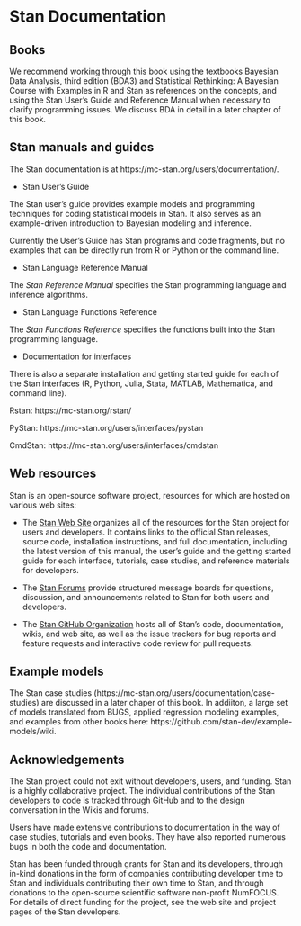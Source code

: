 # Stan Documentation

## Books {-}

We recommend working through this book using the textbooks Bayesian Data
Analysis, third edition (BDA3) and Statistical Rethinking: A Bayesian Course
with Examples in R and Stan as references on the concepts, and using the Stan
User's Guide and Reference Manual when necessary to clarify programming issues.
We discuss BDA in detail in a later chapter of this book.

## Stan manuals and guides {-}

The Stan documentation is at https://mc-stan.org/users/documentation/. 

* Stan User's Guide

The Stan user’s guide provides example models and programming techniques for
coding statistical models in Stan. It also serves as an example-driven
introduction to Bayesian modeling and inference.

Currently the User's Guide has Stan programs and code fragments, but no examples
that can be directly run from R or Python or the command line.


* Stan Language Reference Manual

The *Stan Reference Manual*
specifies the Stan programming language and inference algorithms.

* Stan Language Functions Reference

The
*Stan Functions Reference* specifies the functions built into the Stan
programming language.

* Documentation for interfaces

There is also a separate installation and getting started guide for
each of the Stan interfaces (R, Python, Julia, Stata, MATLAB, 
Mathematica, and command line).

Rstan:  https://mc-stan.org/rstan/

PyStan:  https://mc-stan.org/users/interfaces/pystan

CmdStan:  https://mc-stan.org/users/interfaces/cmdstan

## Web resources {-}

Stan is an open-source software project, resources for which are
hosted on various web sites:

* The [Stan Web Site](http://mc-stan.org/) organizes all of the resources
for the Stan project for users and developers.  It contains links to
the official Stan releases, source code, installation instructions,
and full documentation, including the latest version of this manual,
the user's guide and the getting started guide for each interface,
tutorials, case studies, and reference materials for developers.

* The [Stan Forums](http://discourse.mc-stan.org) provide structured
message boards for questions, discussion, and announcements related to
Stan for both users and developers.

* The [Stan GitHub Organization](https://github.com/stan-dev) hosts all
of Stan's code, documentation, wikis, and web site, as well as the
issue trackers for bug reports and feature requests and interactive
code review for pull requests.

## Example models {-}

The Stan case studies (https://mc-stan.org/users/documentation/case-studies) are
discussed in a later chaper of this book.  In addiiton, a large set of models
translated from BUGS, applied regression modeling examples, and examples from
other books here: https://github.com/stan-dev/example-models/wiki.

## Acknowledgements {-}

The Stan project could not exit without developers, users, and
funding.  Stan is a highly collaborative project.  The individual
contributions of the Stan developers to code is tracked through GitHub
and to the design conversation in the Wikis and forums.

Users have made extensive contributions to documentation in the way
of case studies, tutorials and even books.  They have also reported
numerous bugs in both the code and documentation.

Stan has been funded through grants for Stan and its developers,
through in-kind donations in the form of companies contributing
developer time to Stan and individuals contributing their own time to
Stan, and through donations to the open-source scientific software
non-profit NumFOCUS.  For details of direct funding for the project,
see the web site and project pages of the Stan developers.

